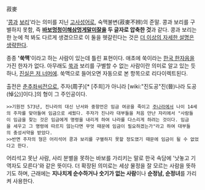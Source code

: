 菽麥

'[[콩]]과 [[보리]]'라는 의미를 지닌 [[고사성어]]로, 숙맥불변(菽麥不辨)의 준말. 콩과 보리를 구별하지 못함, 즉 '''[[바보멍청이해삼멍게말미잘]]을 두 글자로 압축한 것'''과 같다. 콩과 보리는 한 눈에 척 봐도 다르게 생겼으므로 이 둘을 헷갈린다는 것은 [[더 이상의 자세한 설명은 생략한다]].

종종 ''''쑥맥''''이라고 하는 사람이 있는데 틀린 표현이다. 애초에 쑥이라는 [[한국 한자음]]을 가진 한자가 없다. 아무래도 [[쑥]]과 보리를 구별할 수 없는 사람이란 의미로 알고 있는 듯 하나, [[진실은 저 너머에]]. 쑥맥으로 들어오면 자동으로 본 항목으로 리다이렉트된다.

출전은 [[춘추좌씨전]]으로, 주자(周子)[* [주희]가 아니라 [wiki:"진도공"진(晉)나라 도공(悼公)]이다.]의 형이 그 주인공이다.
 >>기원전 573년, 진나라의 대신 난서와 중항언은 임금 여공을 죽이고 [[주나라]]에서 나이 14세의 주자를 맞아들여 임금으로 세웠다. 주자가 진나라 대부들을 처음 만난 자리에서 "사람들이 임금을 찾는 것은 임금에게 명령을 내리게 하여 나라를 다스리게 하려는 것이다. 임금을 세우고 그 명령에 따르지 않는다면 무엇 때문에 임금이 필요하겠는가"라고 하여 대부들의 충성서약을 받았다.
 >>반면 주자의 형은 어리석어 콩과 보리를 구별하지 못할 정도였기 때문에 임금이 될 수 없었다고 한다.

어리석고 못난 사람, 사리 분별을 못하는 바보를 가리키는 말로 한국 속담에 '낫놓고 기역자도 모른다'와 같은 뜻이다. 더 확장된 의미로는 세상 물정을 잘 모르는 사람을 뜻하기도 하며, 근래에는 '''지나치게 순수하거나 숫기가 없는 사람'''이나 '''순정남, 순정녀'''를 가리켜 사용한다.

